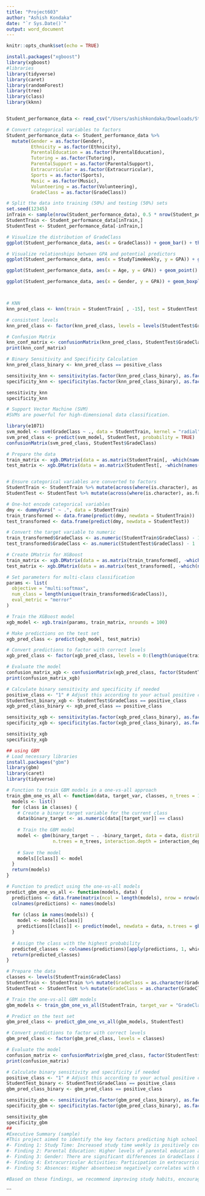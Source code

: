 ```yaml
---
title: "Project603"
author: "Ashish Kondaka"
date: "`r Sys.Date()`"
output: word_document
---
```


```r
knitr::opts_chunk$set(echo = TRUE)
```

```r

install.packages("xgboost")
library(xgboost)
#libraries
library(tidyverse)
library(caret)
library(randomForest)
library(tree)
library(class)
library(kknn)


Student_performance_data <- read_csv("/Users/ashishkondaka/Downloads/Student_performance_data _.csv")

# Convert categorical variables to factors
Student_performance_data <- Student_performance_data %>%
  mutate(Gender = as.factor(Gender),
         Ethnicity = as.factor(Ethnicity),
         ParentalEducation = as.factor(ParentalEducation),
         Tutoring = as.factor(Tutoring),
         ParentalSupport = as.factor(ParentalSupport),
         Extracurricular = as.factor(Extracurricular),
         Sports = as.factor(Sports),
         Music = as.factor(Music),
         Volunteering = as.factor(Volunteering),
         GradeClass = as.factor(GradeClass))

# Split the data into training (50%) and testing (50%) sets 
set.seed(12345)
inTrain <- sample(nrow(Student_performance_data), 0.5 * nrow(Student_performance_data))
StudentTrain <- Student_performance_data[inTrain,]
StudentTest <- Student_performance_data[-inTrain,]

# Visualize the distribution of GradeClass
ggplot(Student_performance_data, aes(x = GradeClass)) + geom_bar() + theme_minimal() + ggtitle("Distribution of Grade Classes")

# Visualize relationships between GPA and potential predictors
ggplot(Student_performance_data, aes(x = StudyTimeWeekly, y = GPA)) + geom_point() + theme_minimal() + ggtitle("Study Time Weekly vs GPA")

ggplot(Student_performance_data, aes(x = Age, y = GPA)) + geom_point() + theme_minimal() + ggtitle("Age vs GPA")

ggplot(Student_performance_data, aes(x = Gender, y = GPA)) + geom_boxplot() + theme_minimal() + ggtitle("Gender vs GPA")



# KNN
knn_pred_class <- knn(train = StudentTrain[ , -15], test = StudentTest[ , -15], cl = StudentTrain$GradeClass, k = 3)

# consistent levels
knn_pred_class <- factor(knn_pred_class, levels = levels(StudentTest$GradeClass))

# Confusion Matrix
knn_conf_matrix <- confusionMatrix(knn_pred_class, StudentTest$GradeClass)
print(knn_conf_matrix)

# Binary Sensitivity and Specificity Calculation
knn_pred_class_binary <- knn_pred_class == positive_class

sensitivity_knn <- sensitivity(as.factor(knn_pred_class_binary), as.factor(StudentTest_binary), positive = "TRUE")
specificity_knn <- specificity(as.factor(knn_pred_class_binary), as.factor(StudentTest_binary), positive = "TRUE")

sensitivity_knn
specificity_knn

# Support Vector Machine (SVM)
#SVMs are powerful for high-dimensional data classification.

library(e1071)
svm_model <- svm(GradeClass ~ ., data = StudentTrain, kernel = "radial", probability = TRUE)
svm_pred_class <- predict(svm_model, StudentTest, probability = TRUE)
confusionMatrix(svm_pred_class, StudentTest$GradeClass)

# Prepare the data
train_matrix <- xgb.DMatrix(data = as.matrix(StudentTrain[, -which(names(StudentTrain) == "GradeClass")]), label = as.numeric(StudentTrain$GradeClass) - 1)
test_matrix <- xgb.DMatrix(data = as.matrix(StudentTest[, -which(names(StudentTest) == "GradeClass")]), label = as.numeric(StudentTest$GradeClass) - 1)


# Ensure categorical variables are converted to factors
StudentTrain <- StudentTrain %>% mutate(across(where(is.character), as.factor))
StudentTest <- StudentTest %>% mutate(across(where(is.character), as.factor))

# One-hot encode categorical variables
dmy <- dummyVars(" ~ .", data = StudentTrain)
train_transformed <- data.frame(predict(dmy, newdata = StudentTrain))
test_transformed <- data.frame(predict(dmy, newdata = StudentTest))

# Convert the target variable to numeric
train_transformed$GradeClass <- as.numeric(StudentTrain$GradeClass) - 1
test_transformed$GradeClass <- as.numeric(StudentTest$GradeClass) - 1

# Create DMatrix for XGBoost
train_matrix <- xgb.DMatrix(data = as.matrix(train_transformed[, -which(names(train_transformed) == "GradeClass")]), label = train_transformed$GradeClass)
test_matrix <- xgb.DMatrix(data = as.matrix(test_transformed[, -which(names(test_transformed) == "GradeClass")]), label = test_transformed$GradeClass)

# Set parameters for multi-class classification
params <- list(
  objective = "multi:softmax",
  num_class = length(unique(train_transformed$GradeClass)),
  eval_metric = "merror"
)

# Train the XGBoost model
xgb_model <- xgb.train(params, train_matrix, nrounds = 100)

# Make predictions on the test set
xgb_pred_class <- predict(xgb_model, test_matrix)

# Convert predictions to factor with correct levels
xgb_pred_class <- factor(xgb_pred_class, levels = 0:(length(unique(train_transformed$GradeClass)) - 1), labels = levels(StudentTrain$GradeClass))

# Evaluate the model
confusion_matrix_xgb <- confusionMatrix(xgb_pred_class, factor(StudentTest$GradeClass, levels = levels(StudentTrain$GradeClass)))
print(confusion_matrix_xgb)

# Calculate binary sensitivity and specificity if needed
positive_class <- "1" # Adjust this according to your actual positive class label
StudentTest_binary_xgb <- StudentTest$GradeClass == positive_class
xgb_pred_class_binary <- xgb_pred_class == positive_class

sensitivity_xgb <- sensitivity(as.factor(xgb_pred_class_binary), as.factor(StudentTest_binary_xgb), positive = "TRUE")
specificity_xgb <- specificity(as.factor(xgb_pred_class_binary), as.factor(StudentTest_binary_xgb), positive = "TRUE")

sensitivity_xgb
specificity_xgb

## using GBM
# Load necessary libraries
install.packages("gbm")
library(gbm)
library(caret)
library(tidyverse)

# Function to train GBM models in a one-vs-all approach
train_gbm_one_vs_all <- function(data, target_var, classes, n_trees = 100, interaction_depth = 3, shrinkage = 0.1) {
  models <- list()
  for (class in classes) {
    # Create a binary target variable for the current class
    data$binary_target <- as.numeric(data[[target_var]] == class)
    
    # Train the GBM model
    model <- gbm(binary_target ~ . -binary_target, data = data, distribution = "bernoulli",
                 n.trees = n_trees, interaction.depth = interaction_depth, shrinkage = shrinkage, cv.folds = 5)
    
    # Save the model
    models[[class]] <- model
  }
  return(models)
}

# Function to predict using the one-vs-all models
predict_gbm_one_vs_all <- function(models, data) {
  predictions <- data.frame(matrix(ncol = length(models), nrow = nrow(data)))
  colnames(predictions) <- names(models)
  
  for (class in names(models)) {
    model <- models[[class]]
    predictions[[class]] <- predict(model, newdata = data, n.trees = gbm.perf(model, method = "cv"), type = "response")
  }
  
  # Assign the class with the highest probability
  predicted_classes <- colnames(predictions)[apply(predictions, 1, which.max)]
  return(predicted_classes)
}

# Prepare the data
classes <- levels(StudentTrain$GradeClass)
StudentTrain <- StudentTrain %>% mutate(GradeClass = as.character(GradeClass))
StudentTest <- StudentTest %>% mutate(GradeClass = as.character(GradeClass))

# Train the one-vs-all GBM models
gbm_models <- train_gbm_one_vs_all(StudentTrain, target_var = "GradeClass", classes = classes)

# Predict on the test set
gbm_pred_class <- predict_gbm_one_vs_all(gbm_models, StudentTest)

# Convert predictions to factor with correct levels
gbm_pred_class <- factor(gbm_pred_class, levels = classes)

# Evaluate the model
confusion_matrix <- confusionMatrix(gbm_pred_class, factor(StudentTest$GradeClass, levels = classes))
print(confusion_matrix)

# Calculate binary sensitivity and specificity if needed
positive_class <- "1" # Adjust this according to your actual positive class label
StudentTest_binary <- StudentTest$GradeClass == positive_class
gbm_pred_class_binary <- gbm_pred_class == positive_class

sensitivity_gbm <- sensitivity(as.factor(gbm_pred_class_binary), as.factor(StudentTest_binary), positive = "TRUE")
specificity_gbm <- specificity(as.factor(gbm_pred_class_binary), as.factor(StudentTest_binary), positive = "TRUE")

sensitivity_gbm
specificity_gbm
##
#Executive Summary (sample)
#This project aimed to identify the key factors predicting high school students' academic performance, measured by GradeClass, using logistic regression, decision tree, and KNN models. Our key findings are as follows:
#- Finding 1: Study Time: Increased study time weekly is positively correlated with higher GradeClass, suggesting that consistent study habits are crucial for academic success.
#- Finding 2: Parental Education: Higher levels of parental education are associated with higher GradeClass, indicating the influence of parental background on student performance.
#- Finding 3: Gender: There are significant differences in GradeClass between male and female students.
#- Finding 4: Extracurricular Activities: Participation in extracurricular activities positively correlates with GradeClass, highlighting the benefits of a well-rounded education.
#- Finding 5: Absences: Higher absenteeism negatively correlates with GradeClass, emphasizing the importance of regular attendance.

#Based on these findings, we recommend improving study habits, encouraging parental involvement in education, promoting extracurricular activities, and addressing absenteeism to enhance student performance.

```
```

